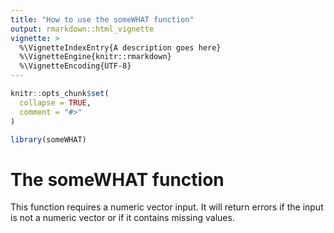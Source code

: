 ```yaml
---
title: "How to use the someWHAT function"
output: rmarkdown::html_vignette
vignette: >
  %\VignetteIndexEntry{A description goes here}
  %\VignetteEngine{knitr::rmarkdown}
  %\VignetteEncoding{UTF-8}
---
```


```r
knitr::opts_chunk$set(
  collapse = TRUE,
  comment = "#>"
)
```

```r
library(someWHAT)
```

# The someWHAT function

This function requires a numeric vector input. It will return errors if the input is not a numeric vector or if it contains missing values. 
